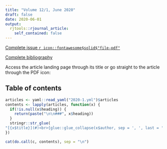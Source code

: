 ```yaml
---
title: "Volume 12/1, June 2020"
draft: false
date: 2020-06-01
output:
  rjtools::rjournal_article:
    self_contained: false
---
```


[Complete issue `r icon::fontawesome$solid$"file-pdf"`](RJ-2020-2.pdf)

[Complete bibliography](https://rjournal.github.io/archive/2020-2/index-bib.html)

Access the article landing page through its title or go straight to the article through the PDF icon:

## Table of contents

```r
articles <- yaml::read_yaml("2020-1.yml")$articles
contents <- lapply(articles, function(x) {
  if(!is.null(x$heading)) {
    return(paste("\n\n###", x$heading))
  }
  stringr::str_glue(
"[{x$title}](#)<br>{glue::glue_collapse(x$author, sep = ', ', last = ' and ')} {x$pages[1]}\n\n")
})

cat(do.call(c, contents), sep = "\n")
```

